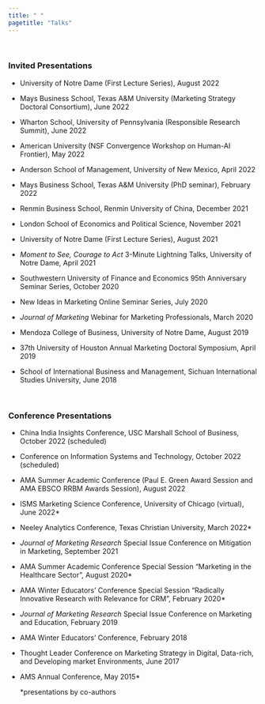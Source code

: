 ```yaml
---
title: " "
pagetitle: "Talks"
---
```

<p>&nbsp;</p>

### Invited Presentations
- University of Notre Dame (First Lecture Series), August 2022

- Mays Business School, Texas A&M University (Marketing Strategy Doctoral Consortium), June 2022

- Wharton School, University of Pennsylvania (Responsible Research Summit), June 2022

- American University (NSF Convergence Workshop on Human-AI Frontier), May 2022

- Anderson School of Management, University of New Mexico, April 2022 

- Mays Business School, Texas A&M University (PhD seminar), February 2022 

- Renmin Business School, Renmin University of China, December 2021

- London School of Economics and Political Science, November 2021

- University of Notre Dame (First Lecture Series), August 2021

-	*Moment to See, Courage to Act* 3-Minute Lightning Talks, University of Notre Dame, April 2021

-	Southwestern University of Finance and Economics 95th Anniversary Seminar Series, October 2020

- New Ideas in Marketing Online Seminar Series, July 2020

- *Journal of Marketing* Webinar for Marketing Professionals, March 2020

- Mendoza College of Business, University of Notre Dame, August 2019

- 37th University of Houston Annual Marketing Doctoral Symposium, April 2019

- School of International Business and Management, Sichuan International Studies University, June 2018 

&nbsp;
&nbsp;


### Conference Presentations 
- China India Insights Conference, USC Marshall School of Business, October 2022 (scheduled)

- Conference on Information Systems and Technology, October 2022 (scheduled)

- AMA Summer Academic Conference (Paul E. Green Award Session and AMA EBSCO RRBM Awards Session), August 2022

- ISMS Marketing Science Conference, University of Chicago (virtual), June 2022*

- Neeley Analytics Conference, Texas Christian University, March 2022*

- *Journal of Marketing Research* Special Issue Conference on Mitigation in Marketing, September 2021 

- AMA Summer Academic Conference Special Session “Marketing in the Healthcare Sector”, August 2020*

- AMA Winter Educators’ Conference Special Session “Radically Innovative Research with Relevance for CRM”, February 2020*

- *Journal of Marketing Research* Special Issue Conference on Marketing and Education, February 2019

- AMA Winter Educators’ Conference, February 2018 

-	Thought Leader Conference on Marketing Strategy in Digital, Data-rich, and Developing market Environments, June 2017                                                                                                                
- AMS Annual Conference, May 2015*

  *presentations by co-authors









